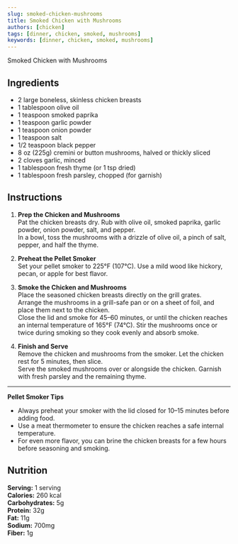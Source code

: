 ```yaml
---
slug: smoked-chicken-mushrooms
title: Smoked Chicken with Mushrooms
authors: [chicken]
tags: [dinner, chicken, smoked, mushrooms]
keywords: [dinner, chicken, smoked, mushrooms]
---
```


Smoked Chicken with Mushrooms

<!-- <img src="/img/chicken-and-orzo-skillet.jpg" alt="Smoked Chicken with Mushrooms" width="800" height="670" /> -->

<!-- truncate -->

## Ingredients

- 2 large boneless, skinless chicken breasts
- 1 tablespoon olive oil
- 1 teaspoon smoked paprika
- 1 teaspoon garlic powder
- 1 teaspoon onion powder
- 1 teaspoon salt
- 1/2 teaspoon black pepper
- 8 oz (225g) cremini or button mushrooms, halved or thickly sliced
- 2 cloves garlic, minced
- 1 tablespoon fresh thyme (or 1 tsp dried)
- 1 tablespoon fresh parsley, chopped (for garnish)

## Instructions

1. **Prep the Chicken and Mushrooms**  
   Pat the chicken breasts dry. Rub with olive oil, smoked paprika, garlic powder, onion powder, salt, and pepper.  
   In a bowl, toss the mushrooms with a drizzle of olive oil, a pinch of salt, pepper, and half the thyme.

2. **Preheat the Pellet Smoker**  
   Set your pellet smoker to 225°F (107°C). Use a mild wood like hickory, pecan, or apple for best flavor.

3. **Smoke the Chicken and Mushrooms**  
   Place the seasoned chicken breasts directly on the grill grates.  
   Arrange the mushrooms in a grill-safe pan or on a sheet of foil, and place them next to the chicken.  
   Close the lid and smoke for 45–60 minutes, or until the chicken reaches an internal temperature of 165°F (74°C). Stir the mushrooms once or twice during smoking so they cook evenly and absorb smoke.

4. **Finish and Serve**  
   Remove the chicken and mushrooms from the smoker. Let the chicken rest for 5 minutes, then slice.  
   Serve the smoked mushrooms over or alongside the chicken. Garnish with fresh parsley and the remaining thyme.

---

**Pellet Smoker Tips**  
- Always preheat your smoker with the lid closed for 10–15 minutes before adding food.  
- Use a meat thermometer to ensure the chicken reaches a safe internal temperature.  
- For even more flavor, you can brine the chicken breasts for a few hours before seasoning and smoking.

## Nutrition
**Serving:** 1 serving  
**Calories:** 260 kcal  
**Carbohydrates:** 5g  
**Protein:** 32g  
**Fat:** 11g  
**Sodium:** 700mg  
**Fiber:** 1g